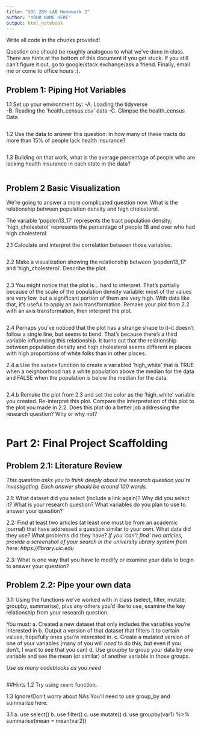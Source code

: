 ```yaml
---
title: "SOC 280 LAB Homework 2"
author: "YOUR NAME HERE"
output: html_notebook
---
```

Write all code in the chunks provided!

Question one should be roughly analogous to what we've done in class. There are hints at the bottom of this document if you get stuck. If you still can't figure it out, go to google/stack exchange/ask a friend. Finally, email me or come to office hours :).



## Problem 1: Piping Hot Variables

1.1 Set up your environment by: 
-A. Loading the tidyverse  
-B. Reading the 'health_census.csv' data
-C. Glimpse the health_census Data
  
```r

```
  
1.2 Use the data to answer this question: In how many of these tracts do more than 15% of people lack health insurance?
```r

```
  
1.3 Building on that work, what is the average percentage of people who are lacking health insurance in each state in the data? 
  
```r

```
  
## Problem 2 Basic Visualization

We're going to answer a more complicated question now. What is the relationship between population density and high cholesterol.

The variable 'popden13_17' represents the tract population density; 'high_cholesterol' represents the percentage of people 18 and over who had high cholesterol.

2.1 Calculate and interpret the correlation between those variables.

```r

```

2.2 Make a visualization showing the relationship between 'popden13_17' and 'high_cholesterol'. Describe the plot.

```r

```

2.3 You might notice that the plot is... hard to interpret. That's partially because of the scale of the population density variable: most of the values are very low, but a significant portion of them are very high. With data like that, it's useful to apply an axis transformation. Remake your plot from 2.2 with an axis transformation, then interpret the plot.

```r

```

2.4 Perhaps you've noticed that the plot has a strange shape to it--it doesn't follow a single line, but seems to bend.
That's because there's a third variable influencing this relationship. It turns out that the relationship between population density and high cholesterol seems different in places with high proportions of white folks than in other places.

2.4.a Use the `mutate` function to create a variabled 'high_white' that is TRUE when a neighborhood has a white population above the median for the data and FALSE when the population is below the median for the data.

```r

```

2.4.b Remake the plot from 2.3 and set the color as the 'high_white' variable you created. Re-interpret this plot. Compare the interpretation of this plot to the plot you made in 2.2. Does this plot do a better job addressing the research question? Why or why not?

```r

```

# Part 2: Final Project Scaffolding


## Problem 2.1: Literature Review
*This question asks you to think deeply about the research question you're investigating. Each answer should be around 100 words.*

2.1: What dataset did you select (include a link again)? Why did you select it? What is your research question? What variables do you plan to use to answer your question?

2.2: Find at least two articles (at least one must be from an academic journal) that have addressed a question similar to your own. What data did they use? What problems did they have? *If you 'can't find' two articles, provide a screenshot of your search in the university library system from here: https://library.uic.edu*

2.3: What is one way that you have to modify or examine your data to begin to answer your question?

## Problem 2.2: Pipe your own data

3.1: Using the functions we've worked with in class (select, filter, mutate, groupby, summarise), plus any others you'd like to use, examine the key relationship from your research question.

You must:
a. Created a new dataset that only includes the variables you're interested in
b. Output a version of that dataset that filters it to certain values, hopefully ones you're interested in.
c. Create a mutated version of one of your variables (many of you will *need* to do this, but even if you don't, I want to see that you can)
d. Use groupby to group your data by one variable and see the mean (or similar) of another variable in those groups.

*Use as many codeblocks as you need*
  
```r

```


##Hints
1.2
Try using `count` function.

1.3
Ignore/Don't worry about NAs
You'll need to use group_by and summarize here.

3.1
a. use select()
b. use filter()
c. use mutate()
d. use groupby(var1) %>% summarise(mean = mean(var2))
